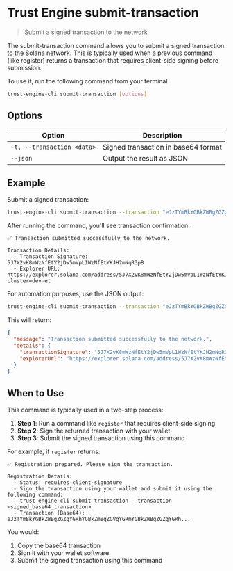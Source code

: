 # Trust Engine submit-transaction

> Submit a signed transaction to the network

The submit-transaction command allows you to submit a signed transaction to the Solana network. This is typically used when a previous command (like register) returns a transaction that requires client-side signing before submission.

To use it, run the following command from your terminal

```bash
trust-engine-cli submit-transaction [options]
```

## Options

| Option                  | Description                           |
| ----------------------- | ------------------------------------- |
| `-t, --transaction <data>` | Signed transaction in base64 format |
| `--json`                | Output the result as JSON             |

## Example

Submit a signed transaction:

```bash
trust-engine-cli submit-transaction --transaction "eJzTYmBkYGBkZWBgZGZgYGRhYGBkZmBgZGVgYGRmYGBkZWBgZGZgYGRh..."
```

After running the command, you'll see transaction confirmation:

```
✅ Transaction submitted successfully to the network.

Transaction Details:
  - Transaction Signature: 5J7X2vK8mWzNfEtY2jDw5mVpL1WzNfEtYKJH2mNqR3pB
  - Explorer URL: https://explorer.solana.com/address/5J7X2vK8mWzNfEtY2jDw5mVpL1WzNfEtYKJH2mNqR3pB?cluster=devnet
```

For automation purposes, use the JSON output:

```bash
trust-engine-cli submit-transaction --transaction "eJzTYmBkYGBkZWBgZGZgYGRhYGBkZmBgZGVgYGRmYGBkZWBgZGZgYGRh..." --json
```

This will return:

```json
{
  "message": "Transaction submitted successfully to the network.",
  "details": {
    "transactionSignature": "5J7X2vK8mWzNfEtY2jDw5mVpL1WzNfEtYKJH2mNqR3pB",
    "explorerUrl": "https://explorer.solana.com/address/5J7X2vK8mWzNfEtY2jDw5mVpL1WzNfEtYKJH2mNqR3pB?cluster=devnet"
  }
}
```

## When to Use

This command is typically used in a two-step process:

1. **Step 1**: Run a command like `register` that requires client-side signing
2. **Step 2**: Sign the returned transaction with your wallet
3. **Step 3**: Submit the signed transaction using this command

For example, if `register` returns:

```
✅ Registration prepared. Please sign the transaction.

Registration Details:
  - Status: requires-client-signature
  - Sign the transaction using your wallet and submit it using the following command:
    trust-engine-cli submit-transaction --transaction <signed_base64_transaction>
  - Transaction (Base64): eJzTYmBkYGBkZWBgZGZgYGRhYGBkZmBgZGVgYGRmYGBkZWBgZGZgYGRh...
```

You would:
1. Copy the base64 transaction
2. Sign it with your wallet software
3. Submit the signed transaction using this command
